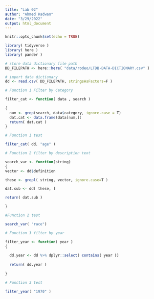 ```yaml
---
title: "Lab 02"
author: "Ahmed Radwan"
date: "3/29/2022"
output: html_document
---
```


```r
knitr::opts_chunk$set(echo = TRUE)
```


```r

library( tidyverse )
library( here )
library( pander )


```



```r

# store data dictionary file path
DD_FILEPATH <- here::here( "data/rodeo/LTDB-DATA-DICTIONARY.csv" )

# import data dictionary
dd <- read.csv( DD_FILEPATH, stringsAsFactors=F )

```



```r

# Function 1 Filter by Category

filter_cat <- function( data , search )
  
{
  num <- grep(search, data$category, ignore.case = T) 
  dat.cat <- data.frame(data[num,])
  return( dat.cat )
}

```

```r

# Function 1 test

filter_cat( dd, "age" )

```

```r
# Function 2 filter by description text

search_var <- function(string)
{
vector <- dd$definition

these <- grepl( string, vector, ignore.case=T )

dat.sub <- dd[ these, ]

return( dat.sub )

}

```


```r
#Function 2 test

search_var( "race")

```




```r
# Function 3 filter by year

filter_year <- function( year )
{
  
  dd.year <- dd %>% dplyr::select( contains( year ))
  
  return( dd.year )
  
}

```


```r
# Function 3 test

filter_year( "1970" )

```




